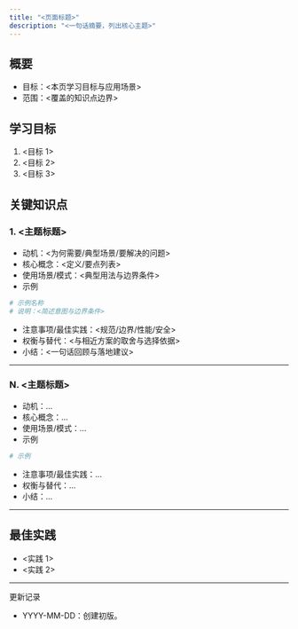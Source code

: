 ```yaml
---
title: "<页面标题>"
description: "<一句话摘要，列出核心主题>"
---
```


## 概要
- 目标：<本页学习目标与应用场景>
- 范围：<覆盖的知识点边界>

## 学习目标
1. <目标 1>
2. <目标 2>
3. <目标 3>

## 关键知识点

### 1. <主题标题>
- 动机：<为何需要/典型场景/要解决的问题>
- 核心概念：<定义/要点列表>
- 使用场景/模式：<典型用法与边界条件>
- 示例
```python
# 示例名称
# 说明：<简述意图与边界条件>
```
- 注意事项/最佳实践：<规范/边界/性能/安全>
- 权衡与替代：<与相近方案的取舍与选择依据>
- 小结：<一句话回顾与落地建议>

---

### N. <主题标题>
- 动机：...
- 核心概念：...
- 使用场景/模式：...
- 示例
```python
# 示例
```
- 注意事项/最佳实践：...
- 权衡与替代：...
- 小结：...

---

## 最佳实践
- <实践 1>
- <实践 2>

---
更新记录
- YYYY-MM-DD：创建初版。
